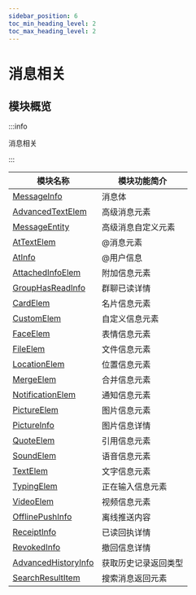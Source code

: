 ```yaml
---
sidebar_position: 6
toc_min_heading_level: 2
toc_max_heading_level: 2
---
```


# 消息相关

## 模块概览

:::info

消息相关

:::

| 模块名称                                                               | 模块功能简介         |
| ---------------------------------------------------------------------- | -------------------- |
| [MessageInfo](docs/sdks/class/message/messageInfo.mdx)                 | 消息体               |
| [AdvancedTextElem](docs/sdks/class/message/advancedTextElem.mdx)       | 高级消息元素         |
| [MessageEntity](docs/sdks/class/message/messageEntity.mdx)             | 高级消息自定义元素   |
| [AtTextElem](docs/sdks/class/message/atElem.mdx)                       | @消息元素            |
| [AtInfo](docs/sdks/class/message/atInfo.mdx)                           | @用户信息            |
| [AttachedInfoElem](docs/sdks/class/message/attachedInfoElem.mdx)       | 附加信息元素         |
| [GroupHasReadInfo](docs/sdks/class/message/groupHasReadInfo.mdx)       | 群聊已读详情         |
| [CardElem](docs/sdks/class/message/cardElem.mdx)                       | 名片信息元素         |
| [CustomElem](docs/sdks/class/message/customElem.mdx)                   | 自定义信息元素       |
| [FaceElem](docs/sdks/class/message/faceElem.mdx)                       | 表情信息元素         |
| [FileElem](docs/sdks/class/message/fileElem.mdx)                       | 文件信息元素         |
| [LocationElem](docs/sdks/class/message/locationElem.mdx)               | 位置信息元素         |
| [MergeElem](docs/sdks/class/message/mergeElem.mdx)                     | 合并信息元素         |
| [NotificationElem](docs/sdks/class/message/notificationElem.mdx)       | 通知信息元素         |
| [PictureElem](docs/sdks/class/message/pictureElem.mdx)                 | 图片信息元素         |
| [PictureInfo](docs/sdks/class/message/pictureInfo.mdx)                 | 图片信息详情         |
| [QuoteElem](docs/sdks/class/message/quoteElem.mdx)                     | 引用信息元素         |
| [SoundElem](docs/sdks/class/message/soundElem.mdx)                     | 语音信息元素         |
| [TextElem](docs/sdks/class/message/textElem.mdx)                       | 文字信息元素         |
| [TypingElem](docs/sdks/class/message/typingElem.mdx)                   | 正在输入信息元素     |
| [VideoElem](docs/sdks/class/message/videoElem.mdx)                     | 视频信息元素         |
| [OfflinePushInfo](docs/sdks/class/message/offlinePushInfo.mdx)         | 离线推送内容         |
| [ReceiptInfo](docs/sdks/class/message/receiptInfo.mdx)                 | 已读回执详情         |
| [RevokedInfo](docs/sdks/class/message/revokedInfo.mdx)                 | 撤回信息详情         |
| [AdvancedHistoryInfo](docs/sdks/class/message/advancedHistoryInfo.mdx) | 获取历史记录返回类型 |
| [SearchResultItem](docs/sdks/class/message/searchResultItem.mdx)       | 搜索消息返回元素     |
